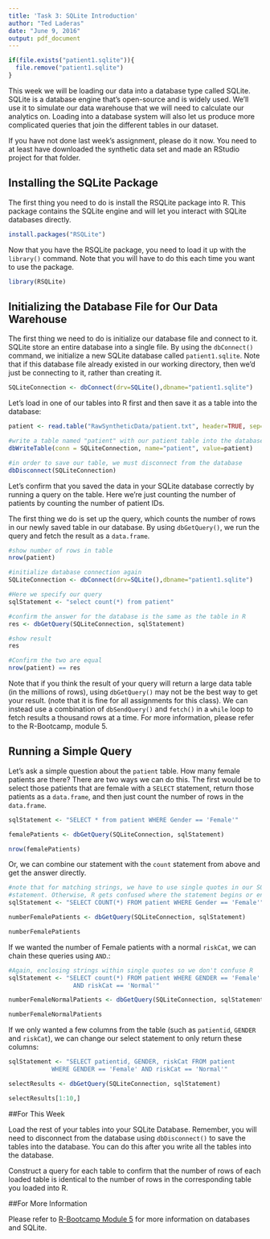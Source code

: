 ```yaml
---
title: 'Task 3: SQLite Introduction'
author: "Ted Laderas"
date: "June 9, 2016"
output: pdf_document
---
```


```r
if(file.exists("patient1.sqlite")){
  file.remove("patient1.sqlite")
}
```

This week we will be loading our data into a database type called SQLite. SQLite is a database engine that's open-source and is widely used. We'll use it to simulate our data warehouse that we will need to calculate our analytics on. Loading into a database system will also let us produce more complicated queries that join the different tables in our dataset. 

If you have not done last week's assignment, please do it now. You need to at least have downloaded the synthetic data set and made an RStudio project for that folder.

## Installing the SQLite Package

The first thing you need to do is install the RSQLite package into R. This package contains the SQLite engine and will let you interact with SQLite databases directly.

```r
install.packages("RSQLite")
```

Now that you have the RSQLite package, you need to load it up with the `library()` command. Note that you will have to do this each time you want to use the package.

```r
library(RSQLite)
```

## Initializing the Database File for Our Data Warehouse

The first thing we need to do is initialize our database file and connect to it. SQLite store an entire database into a single file. By using the `dbConnect()` command, we initialize a new SQLite database called `patient1.sqlite`. Note that if this database file already existed in our working directory, then we'd just be connecting to it, rather than creating it.

```r
SQLiteConnection <- dbConnect(drv=SQLite(),dbname="patient1.sqlite")
```

Let's load in one of our tables into R first and then save it as a table into the database:

```r
patient <- read.table("RawSyntheticData/patient.txt", header=TRUE, sep="|")

#write a table named "patient" with our patient table into the database
dbWriteTable(conn = SQLiteConnection, name="patient", value=patient)

#in order to save our table, we must disconnect from the database
dbDisconnect(SQLiteConnection)
```

Let's confirm that you saved the data in your SQLite database correctly by running a query on the table. Here we're just counting the number of patients by counting the number of patient IDs.

The first thing we do is set up the query, which counts the number of rows in our newly saved table in our database. By using `dbGetQuery()`, we run the query and fetch the result as a `data.frame`. 

```r
#show number of rows in table
nrow(patient)

#initialize database connection again
SQLiteConnection <- dbConnect(drv=SQLite(),dbname="patient1.sqlite")

#Here we specify our query 
sqlStatement <- "select count(*) from patient"

#confirm the answer for the database is the same as the table in R
res <- dbGetQuery(SQLiteConnection, sqlStatement)

#show result
res

#Confirm the two are equal
nrow(patient) == res
```

Note that if you think the result of your query will return a large data table (in the millions of rows), using `dbGetQuery()` may not be the best way to get your result. (note that it is fine for all assignments for this class).  We can instead use a combination of `dbSendQuery()` and `fetch()` in a `while` loop to fetch results a thousand rows at a time. For more information, please refer to the R-Bootcamp, module 5.

## Running a Simple Query

Let's ask a simple question about the `patient` table. How many female patients are there? There are two ways we can do this. The first would be to select those patients that are female with a `SELECT` statement, return those patients as a `data.frame`, and then just count the number of rows in the `data.frame`.

```r
sqlStatement <- "SELECT * from patient WHERE Gender == 'Female'"

femalePatients <- dbGetQuery(SQLiteConnection, sqlStatement)

nrow(femalePatients)
```

Or, we can combine our statement with the `count` statement from above and get the answer directly.

```r
#note that for matching strings, we have to use single quotes in our SQL
#statement. Otherwise, R gets confused where the statement begins or ends.
sqlStatement <- "SELECT COUNT(*) FROM patient WHERE Gender == 'Female'"

numberFemalePatients <- dbGetQuery(SQLiteConnection, sqlStatement)

numberFemalePatients
```

If we wanted the number of Female patients with a normal `riskCat`, we can chain these queries using `AND`.:

```r
#Again, enclosing strings within single quotes so we don't confuse R
sqlStatement <- "SELECT count(*) FROM patient WHERE GENDER == 'Female' 
                  AND riskCat == 'Normal'"

numberFemaleNormalPatients <- dbGetQuery(SQLiteConnection, sqlStatement)

numberFemaleNormalPatients
```

If we only wanted a few columns from the table (such as `patientid`, `GENDER` and `riskCat`), we can change our select statement to only return these columns:

```r
sqlStatement <- "SELECT patientid, GENDER, riskCat FROM patient 
            WHERE GENDER == 'Female' AND riskCat == 'Normal'"

selectResults <- dbGetQuery(SQLiteConnection, sqlStatement)

selectResults[1:10,]
```

##For This Week

Load the rest of your tables into your SQLite Database. Remember, you will need to disconnect from the database using `dbDisconnect()` to save the tables into the database. You can do this after you write all the tables into the database. 

Construct a query for each table to confirm that the number of rows of each loaded table is identical to the number of rows in the corresponding table you loaded into R.  

##For More Information

Please refer to [R-Bootcamp Module 5](https://github.com/laderast/r-bootcamp/tree/master/module5) for more information on databases and SQLite.
